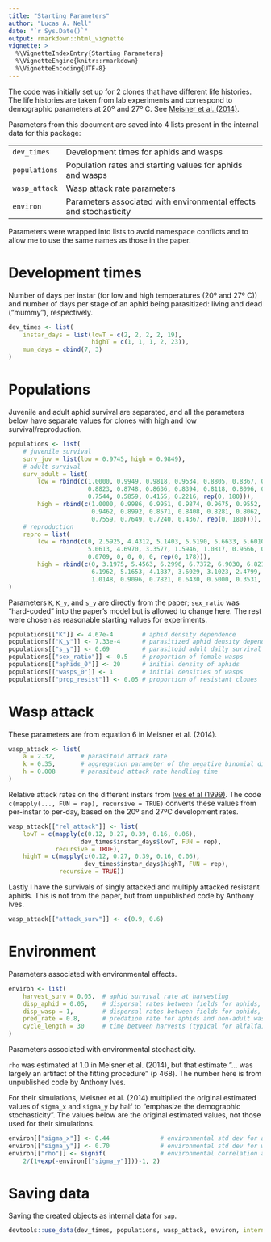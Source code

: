 ```yaml
---
title: "Starting Parameters"
author: "Lucas A. Nell"
date: "`r Sys.Date()`"
output: rmarkdown::html_vignette
vignette: >
  %\VignetteIndexEntry{Starting Parameters}
  %\VignetteEngine{knitr::rmarkdown}
  %\VignetteEncoding{UTF-8}
---
```



The code was initially set up for 2 clones that have different life histories.
The life histories are taken from lab experiments and correspond to
demographic parameters at 20º and 27º C. See 
[Meisner et al. (2014)](http://doi.wiley.com/10.1890/13-1933.1).


Parameters from this document are saved into 4 lists present in the internal 
data for this package:

|               |                                                                    |
|:--------------|:-------------------------------------------------------------------|
| `dev_times`   | Development times for aphids and wasps                             |
| `populations` | Population rates and starting values for aphids and wasps          |
| `wasp_attack` | Wasp attack rate parameters                                        |
| `environ`     | Parameters associated with environmental effects and stochasticity |


Parameters were wrapped into lists to avoid namespace conflicts and to allow me
to use the same names as those in the paper.



# Development times

Number of days per instar (for low and high temperatures (20º and 27º C)) and
number of days per stage of an aphid being parasitized: living and dead ("mummy"), 
respectively.

```r
dev_times <- list(
    instar_days = list(lowT = c(2, 2, 2, 2, 19), 
                       highT = c(1, 1, 1, 2, 23)),
    mum_days = cbind(7, 3)
)
```



# Populations

Juvenile and adult aphid survival are separated, and all the parameters below have
separate values for clones with high and low survival/reproduction.

```r
populations <- list(
    # juvenile survival
    surv_juv = list(low = 0.9745, high = 0.9849),
    # adult survival
    surv_adult = list(
        low = rbind(c(1.0000, 0.9949, 0.9818, 0.9534, 0.8805, 0.8367, 0.8532, 0.8786, 
                      0.8823, 0.8748, 0.8636, 0.8394, 0.8118, 0.8096, 0.8240, 0.8333, 
                      0.7544, 0.5859, 0.4155, 0.2216, rep(0, 180))),
        high = rbind(c(1.0000, 0.9986, 0.9951, 0.9874, 0.9675, 0.9552, 0.9550, 0.9549, 
                       0.9462, 0.8992, 0.8571, 0.8408, 0.8281, 0.8062, 0.7699, 0.7500, 
                       0.7559, 0.7649, 0.7240, 0.4367, rep(0, 180)))),
    # reproduction
    repro = list(
        low = rbind(c(0, 2.5925, 4.4312, 5.1403, 5.5190, 5.6633, 5.6010, 5.4577, 5.2904, 
                      5.0613, 4.6970, 3.3577, 1.5946, 1.0817, 0.9666, 0.8333, 0.4689, 
                      0.0709, 0, 0, 0, 0, rep(0, 178))),
        high = rbind(c(0, 3.1975, 5.4563, 6.2996, 6.7372, 6.9030, 6.8210, 6.6100, 
                       6.1962, 5.1653, 4.1837, 3.6029, 3.1023, 2.4799, 1.6909, 1.1750, 
                       1.0148, 0.9096, 0.7821, 0.6430, 0.5000, 0.3531, rep(0, 178))))
)
```


Parameters `K`, `K_y`, and `s_y` are directly from the paper; `sex_ratio` was 
"hard-coded" into the paper's model but is allowed to change here.
The rest were chosen as reasonable starting values for experiments.

```r
populations[["K"]] <- 4.67e-4        # aphid density dependence
populations[["K_y"]] <- 7.33e-4      # parasitized aphid density dependence
populations[["s_y"]] <- 0.69         # parasitoid adult daily survival
populations[["sex_ratio"]] <- 0.5    # proportion of female wasps
populations[["aphids_0"]] <- 20      # initial density of aphids
populations[["wasps_0"]] <- 1        # initial densities of wasps
populations[["prop_resist"]] <- 0.05 # proportion of resistant clones
```




# Wasp attack


These parameters are from equation 6 in Meisner et al. (2014).

```r
wasp_attack <- list(
    a = 2.32,       # parasitoid attack rate
    k = 0.35,       # aggregation parameter of the negative binomial distribution
    h = 0.008       # parasitoid attack rate handling time
)
```

Relative attack rates on the different instars from 
[Ives et al (1999)](http://www.journals.uchicago.edu/doi/10.1086/303269).
The code `c(mapply(..., FUN = rep), recursive = TRUE)` converts these values from
per-instar to per-day, based on the 20º and 27ºC development rates.

```r
wasp_attack[["rel_attack"]] <- list(
    lowT = c(mapply(c(0.12, 0.27, 0.39, 0.16, 0.06), 
                    dev_times$instar_days$lowT, FUN = rep), 
             recursive = TRUE),
    highT = c(mapply(c(0.12, 0.27, 0.39, 0.16, 0.06), 
                     dev_times$instar_days$highT, FUN = rep), 
              recursive = TRUE))
```


Lastly I have the survivals of singly attacked and multiply attacked
resistant aphids.
This is not from the paper, but from unpublished code by Anthony Ives.

```r
wasp_attack[["attack_surv"]] <- c(0.9, 0.6)
```





# Environment

Parameters associated with environmental effects.

```r
environ <- list(
    harvest_surv = 0.05,  # aphid survival rate at harvesting
    disp_aphid = 0.05,    # dispersal rates between fields for aphids, adult wasps
    disp_wasp = 1,        # dispersal rates between fields for aphids, adult wasps
    pred_rate = 0.8,      # predation rate for aphids and non-adult wasps
    cycle_length = 30     # time between harvests (typical for alfalfa)
)
```


Parameters associated with environmental stochasticity.

`rho` was estimated at 1.0 in Meisner et al. (2014), but that estimate
"... was largely an artifact of the fitting procedure" (p 468).
The number here is from unpublished code by Anthony Ives.

For their simulations, Meisner et al. (2014) multiplied the original estimated 
values of `sigma_x` and `sigma_y` by half to "emphasize the demographic 
stochasticity".
The values below are the original estimated values, not those used for their 
simulations.

```r
environ[["sigma_x"]] <- 0.44              # environmental std dev for aphids
environ[["sigma_y"]] <- 0.70              # environmental std dev for wasps
environ[["rho"]] <- signif(               # environmental correlation among instars
    2/(1+exp(-environ[["sigma_y"]]))-1, 2)
```




# Saving data

Saving the created objects as internal data for `sap`.

```r
devtools::use_data(dev_times, populations, wasp_attack, environ, internal = TRUE)
```